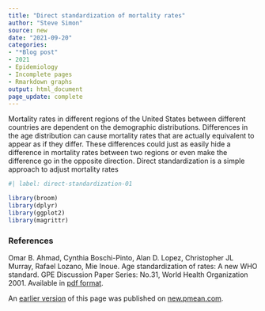 ```yaml
---
title: "Direct standardization of mortality rates"
author: "Steve Simon"
source: new
date: "2021-09-20"
categories:
- "*Blog post"
- 2021
- Epidemiology
- Incomplete pages
- Rmarkdown graphs
output: html_document
page_update: complete
---
```


Mortality rates in different regions of the United States between different countries are dependent on the demographic distributions. Differences in the age distribution can cause mortality rates that are actually equivalent to appear as if they differ. These differences could just as easily hide a difference in mortality rates between two regions or even make the difference go in the opposite direction. Direct standardization is a simple approach to adjust mortality rates 

```r
#| label: direct-standardization-01

library(broom)
library(dplyr)
library(ggplot2)
library(magrittr)
```

<!---More--->

### References

Omar B. Ahmad, Cynthia Boschi-Pinto, Alan D. Lopez, Christopher JL Murray, Rafael Lozano, Mie Inoue. Age standardization of rates: A new WHO standard. GPE Discussion Paper Series: No.31, World Health Organization 2001. Available in [pdf format][who1].


[who1]: https://www.who.int/healthinfo/paper31.pdf?ua=1

An [earlier version][sim2] of this page was published on [new.pmean.com][sim1].

[sim1]: http://new.pmean.com
[sim2]: http://new.pmean.com/direct-standardization/